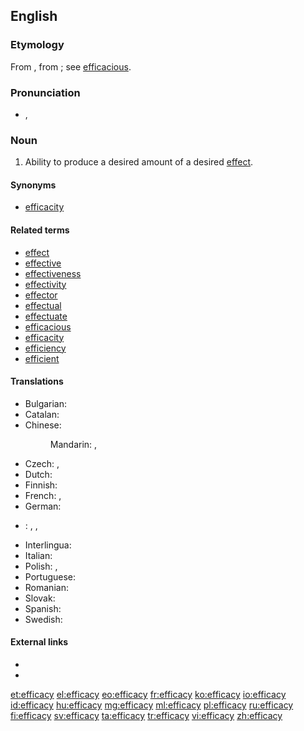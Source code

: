 ==English==

===Etymology===
From {{etyl|la|en}} {{term|efficacia||efficacy|lang=la}}, from {{term|efficax||efficacious}}; see [[efficacious]].

===Pronunciation===
* {{IPA|/ˈɛf.ɪ.kə.si/}}, {{X-SAMPA|/"Ef.I.k@.si/}}

===Noun===
{{en-noun|-}}

# {{context|uncountable|lang=en}} Ability to produce a desired amount of a desired [[effect]].

====Synonyms====
* [[efficacity]]

====Related terms====
* [[effect]]
* [[effective]]
* [[effectiveness]]
* [[effectivity]]
* [[effector]]
* [[effectual]]
* [[effectuate]]
* [[efficacious]]
* [[efficacity]]
* [[efficiency]]
* [[efficient]]

====Translations====
{{trans-top|ability to produce effect}}
* Bulgarian: {{t+|bg|действеност|m}}
* Catalan: {{t|ca|eficàcia|f}}
* Chinese:
*: Mandarin: {{t|cmn|功效|sc=Hani}}, {{t|cmn|效力|sc=Hani}}
* Czech: {{t-|cs|efektivnost|f}}, {{t-|cs|účinnost|f}}
* Dutch: {{t|nl|doeltreffendheid}}
* Finnish: {{t-|fi|tehokkuus}}
* French: {{t+|fr|efficience|f}}, {{t+|fr|efficacité|f}}
* German: {{t-|de|Wirksamkeit|f}}
{{trans-mid}}
* {{ttbc|id}}: {{t|id|khasiat}}, {{t|id|manjur|alt=kemanjuran}} <!-- was "[[manjur|kemanjuran]]" - assumed inflected form or vocalised spelling; please verify if linking is acceptable. see [[User:Kephir/gadgets/xte#Translation_fixing]] -->, {{t|id|ampuh|alt=keampuhan}} <!-- was "[[ampuh|keampuhan]]" - assumed inflected form or vocalised spelling; please verify if linking is acceptable. see [[User:Kephir/gadgets/xte#Translation_fixing]] -->
* Interlingua: {{t|ia|efficacia}}
* Italian: {{t+|it|efficacia|f}}
* Polish: {{t-|pl|efektywność|f}}, {{t-|pl|skuteczność|f}}
* Portuguese: {{t+|pt|eficácia|f}}
* Romanian: {{t-|ro|eficacitate|f}}
* Slovak: {{t+|sk|efektívnosť|f}}
* Spanish: {{t+|es|eficacia|f}}
* Swedish: {{t+|sv|effektivitet|f}}
{{trans-bottom}}

====External links====
* {{R:Webster 1913}}
* {{R:Century 1911}}

[[et:efficacy]]
[[el:efficacy]]
[[eo:efficacy]]
[[fr:efficacy]]
[[ko:efficacy]]
[[io:efficacy]]
[[id:efficacy]]
[[hu:efficacy]]
[[mg:efficacy]]
[[ml:efficacy]]
[[pl:efficacy]]
[[ru:efficacy]]
[[fi:efficacy]]
[[sv:efficacy]]
[[ta:efficacy]]
[[tr:efficacy]]
[[vi:efficacy]]
[[zh:efficacy]]
